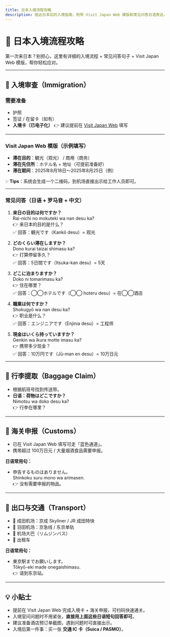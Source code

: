 ```yaml
---
title: 日本入境流程攻略
description: 抵达日本后的入境指南，附带 Visit Japan Web 模版和常见问答日语表达，方便游客顺利通关。
---
```


# 🛬 日本入境流程攻略

第一次来日本？别担心，这里有详细的入境流程 + 常见问答句子 + Visit Japan Web 模版，帮你轻松应对。

---

## 📑 入境审查（Immigration）

### 需要准备
- 护照  
- 签证 / 在留卡（如有）  
- **入境卡（已电子化）** 👉 建议提前在 [Visit Japan Web](https://vjw-lp.digital.go.jp/) 填写  

---

### Visit Japan Web 模版（示例填写）

- **滞在目的**：観光（观光） / 商用（商务）  
- **滞在先住所**：ホテル名 + 地址（可提前准备好）  
- **滞在期间**：2025年8月18日～2025年8月25日（例）  

💡 **Tips**：系统会生成一个二维码，到机场直接出示给工作人员即可。

---

### 常见问答（日语 + 罗马音 + 中文）

1. **来日の目的は何ですか？**  
   Rai-nichi no mokuteki wa nan desu ka?  
   👉 来日本的目的是什么？  
   ✅ 回答：観光です（Kankō desu）= 观光  

2. **どのくらい滞在しますか？**  
   Dono kurai taizai shimasu ka?  
   👉 打算停留多久？  
   ✅ 回答：5日間です（Itsuka-kan desu）= 5天  

3. **どこに泊まりますか？**  
   Doko ni tomarimasu ka?  
   👉 住在哪里？  
   ✅ 回答：◯◯ホテルです（◯◯ hoteru desu）= 在◯◯酒店  

4. **職業は何ですか？**  
   Shokugyō wa nan desu ka?  
   👉 职业是什么？  
   ✅ 回答：エンジニアです（Enjinia desu）= 工程师  

5. **現金はいくら持っていますか？**  
   Genkin wa ikura motte imasu ka?  
   👉 携带多少现金？  
   ✅ 回答：10万円です（Jū-man en desu）= 10万日元  

---

## 🎒 行李提取（Baggage Claim）

- 根据航班号找到传送带。  
- **日语：荷物はどこですか？**  
  Nimotsu wa doko desu ka?  
  👉 行李在哪里？  

---

## 🛂 海关申报（Customs）

- 已在 Visit Japan Web 填写可走「蓝色通道」。  
- 携带超过 100万日元 / 大量烟酒食品需要申报。  

**日语常用句：**  
- 申告するものはありません。  
  Shinkoku suru mono wa arimasen.  
  👉 没有需要申报的物品。  

---

## 🚉 出口与交通（Transport）

- 🚄 成田机场：京成 Skyliner / JR 成田特快  
- 🚄 羽田机场：京急线 / 东京单轨  
- 🚌 机场大巴（リムジンバス）  
- 🚕 出租车  

**日语常用句：**  
- 東京駅までお願いします。  
  Tōkyō-eki made onegaishimasu.  
  👉 请到东京站。  

---

## 💡 小贴士

- 提前在 Visit Japan Web 完成入境卡 + 海关申报，可扫码快速通关。  
- 入境官问问题时不用紧张，**直接用上面这些日语短句回答即可**。  
- 建议准备酒店预订单截图，遇到问题时可直接出示。  
- 入境后第一件事：买一张 **交通 IC 卡（Suica / PASMO）**。

